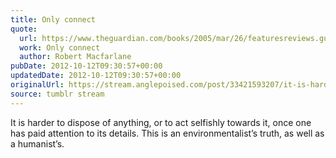 ```yaml
---
title: Only connect
quote:
  url: https://www.theguardian.com/books/2005/mar/26/featuresreviews.guardianreview33
  work: Only connect
  author: Robert Macfarlane
pubDate: 2012-10-12T09:30:57+00:00
updatedDate: 2012-10-12T09:30:57+00:00
originalUrl: https://stream.anglepoised.com/post/33421593207/it-is-harder-to-dispose-of-anything-or-to-act
source: tumblr stream
---
```


It is harder to dispose of anything, or to act selfishly towards it, once one has paid attention to its details. This is an environmentalist&rsquo;s truth, as well as a humanist&rsquo;s.
